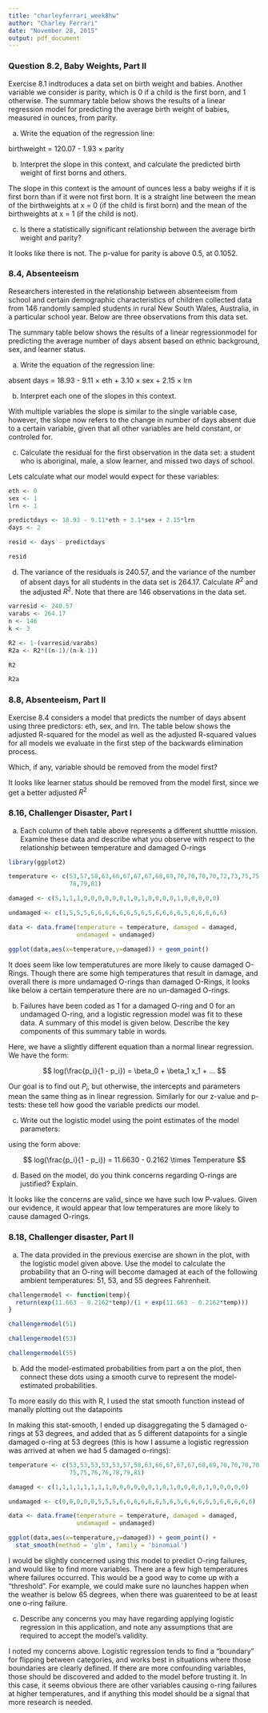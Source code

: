```yaml
---
title: "charleyferrari_week8hw"
author: "Charley Ferrari"
date: "November 28, 2015"
output: pdf_document
---
```


### Question 8.2, Baby Weights, Part II ###

Exercise 8.1 indtroduces a data set on birth weight and babies. Another variable we consider is parity, which is 0 if a child is the first born, and 1 otherwise. The summary table below shows the results of a linear regression model for predicting the average birth weight of babies, measured in ounces, from parity.

a. Write the equation of the regression line:

birthweight = 120.07 - 1.93 $\times$ parity

b. Interpret the slope in this context, and calculate the predicted birth weight of first borns and others.

The slope in this context is the amount of ounces less a baby weighs if it is first born than if it were not first born. It is a straight line between the mean of the birthweights at x = 0 (if the child is first born) and the mean of the birthweights at x = 1 (if the child is not). 

c. Is there a statistically significant relationship between the average birth weight and parity? 

It looks like there is not. The p-value for parity is above 0.5, at 0.1052.

### 8.4, Absenteeism ###

Researchers interested in the relationship between absenteeism from school and certain demographic characteristics of children collected data from 146 randomly sampled students in rural New South Wales, Australia, in a particular school year. Below are three observations from this data set.

The summary table below shows the results of a linear regressionmodel for predicting the average number of days absent based on ethnic background, sex, and learner status. 

a. Write the equation of the regression line:

absent days = 18.93 - 9.11 $\times$ eth + 3.10 $\times$ sex + 2.15 $\times$ lrn

b. Interpret each one of the slopes in this context.

With multiple variables the slope is similar to the single variable case, however, the slope now refers to the change in number of days absent due to a certain variable, given that all other variables are held constant, or controled for.

c. Calculate the residual for the first observation in the data set: a student who is aboriginal, male, a slow learner, and missed two days of school.

Lets calculate what our model would expect for these variables:

```r

eth <- 0
sex <- 1
lrn <- 1

predictdays <- 18.93 - 9.11*eth + 3.1*sex + 2.15*lrn
days <- 2

resid <- days - predictdays

resid


```

d. The variance of the residuals is 240.57, and the variance of the number of absent days for all students in the data set is 264.17. Calculate $R^2$ and the adjusted $R^2$. Note that there are 146 observations in the data set.

```r

varresid <- 240.57
varabs <- 264.17
n <- 146
k <- 3

R2 <- 1-(varresid/varabs)
R2a <- R2*((n-1)/(n-k-1))

R2

R2a

```

### 8.8, Absenteeism, Part II ###

Exercise 8.4 considers a model that predicts the number of days absent using three predictors: eth, sex, and lrn. The table below shows the adjusted R-squared for the model as well as the adjusted R-squared values for all models we evaluate in the first step of the backwards elimination process.

Which, if any, variable should be removed from the model first?

It looks like learner status should be removed from the model first, since we get a better adjusted $R^2$ 

### 8.16, Challenger Disaster, Part I ###

a. Each column of theh table above represents a different shutttle mission. Examine these data and describe what you observe with respect to the relationship between temperature and damaged O-rings

```r

library(ggplot2)

temperature <- c(53,57,58,63,66,67,67,67,68,69,70,70,70,70,72,73,75,75,76,76,
                 78,79,81)

damaged <- c(5,1,1,1,0,0,0,0,0,0,1,0,1,0,0,0,0,1,0,0,0,0,0)

undamaged <- c(1,5,5,5,6,6,6,6,6,6,5,6,5,6,6,6,6,5,6,6,6,6,6)

data <- data.frame(temperature = temperature, damaged = damaged, 
                   undamaged = undamaged)

ggplot(data,aes(x=temperature,y=damaged)) + geom_point()


```

It does seem like low temperatutures are more likely to cause damaged O-Rings. Though there are some high temperatures that result in damage, and overall there is more undamaged O-rings than damaged O-Rings, it looks like below a certain temperature there are no un-damaged O-rings.

b. Failures have been coded as 1 for a damaged O-ring and 0 for an undamaged O-ring, and a logistic regression model was fit to these data. A summary of this model is given below. Describe the key components of this summary table in words.

Here, we have a slightly different equation than a normal linear regression. We have the form:

$$ log(\frac{p_i}{1 - p_i}) = \beta_0 + \beta_1 x_1 + ... $$

Our goal is to find out $P_i$, but otherwise, the intercepts and parameters mean the same thing as in linear regression. Similarly for our z-value and p-tests: these tell how good the variable predicts our model.

c. Write out the logistic model using the point estimates of the model parameters:

using the form above:

$$ log(\frac{p_i}{1 - p_i}) = 11.6630 - 0.2162 \times Temperature $$

d. Based on the model, do you think concerns regarding O-rings are justified? Explain.

It looks like the concerns are valid, since we have such low P-values. Given our evidence, it would appear that low temperatures are more likely to cause damaged O-rings.

### 8.18, Challenger disaster, Part II ###

a. The data provided in the previous exercise are shown in the plot, with the logistic model given above. Use the model to calculate the probability that an O-ring will become damaged at each of the following ambient temperatures: 51, 53, and 55 degrees Fahrenheit.

```r

challengermodel <- function(temp){
  return(exp(11.663 - 0.2162*temp)/(1 + exp(11.663 - 0.2162*temp)))
}

challengermodel(51)

challengermodel(53)

challengermodel(55)

```

b. Add the model-estimated probabilities from part a on the plot, then connect these dots using a smooth curve to represent the model-estimated probabilities.

To more easily do this with R, I used the stat smooth function instead of manally plotting out the datapoints

In making this stat-smooth, I ended up disaggregating the 5 damaged o-rings at 53 degrees, and added that as 5 different datapoints for a single damaged o-ring at 53 degrees (this is how I assume a logistic regression was arrived at when we had 5 damaged o-rings):

```r

temperature <- c(53,53,53,53,53,57,58,63,66,67,67,67,68,69,70,70,70,70,72,73,
                 75,75,76,76,78,79,81)

damaged <- c(1,1,1,1,1,1,1,1,0,0,0,0,0,0,1,0,1,0,0,0,0,1,0,0,0,0,0)

undamaged <- c(0,0,0,0,0,5,5,5,6,6,6,6,6,6,5,6,5,6,6,6,6,5,6,6,6,6,6)

data <- data.frame(temperature = temperature, damaged = damaged, 
                   undamaged = undamaged)

ggplot(data,aes(x=temperature,y=damaged)) + geom_point() + 
  stat_smooth(method = 'glm', family = 'binomial') 

```

I would be slightly concerned using this model to predict O-ring failures, and would like to find more variables. There are a few high temperatures where failures occurred. This would be a good way to come up with a "threshold". For example, we could make sure no launches happen when the weather is below 65 degrees, when there was guarenteed to be at least one o-ring failure.

c. Describe any concerns you may have regarding applying logistic regression in this application, and note any assumptions that are required to accept the model's validity.

I noted my concerns above. Logistic regression tends to find a "boundary" for flipping between categories, and works best in situations where those boundaries are clearly defined. If there are more confounding variables, those should be discovered and added to the model before trusting it. In this case, it seems obvious there are other variables causing o-ring failures at higher temperatures, and if anything this model should be a signal that more research is needed.
